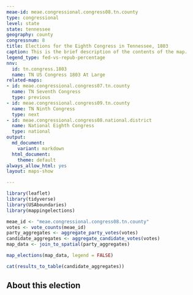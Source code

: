 ```yaml
---
meae-id: meae.congressional.congress08.tn.county
type: congressional
level: state
state: tennessee
geography: county
congressnum: 8
title: Elections for the Eighth Congress in Tennessee, 1803
caption: This is the brief description of the contents of the map.
legend_type: fed-vs-repub-percentage
nnv:
  id: tn.congress.1803
  name: TN US Congress 1803 At Large
related-maps:
- id: meae.congressional.congress07.tn.county
  name: TN Seventh Congress
  type: previous
- id: meae.congressional.congress09.tn.county
  name: TN Ninth Congress
  type: next
- id: meae.congressional.congress08.national.district
  name: National Eighth Congress
  type: national
output:
  md_document:
    variant: markdown
  html_document:
    theme: default
always_allow_html: yes
layout: maps-show

---
```


```r
library(leaflet)
library(tidyverse)
library(USAboundaries)
library(mappingelections)

meae_id <- "meae.congressional.congress08.tn.county"
votes <- vote_counts(meae_id)
party_aggregates <- aggregate_party_votes(votes)
candidate_aggregates <- aggregate_candidate_votes(votes)
map_data <- join_to_spatial(party_aggregates)
```

<div class="map">

```r
map_elections(map_data, legend = FALSE)
```

</div>

<div class="results-table">

```r
cat(results_to_table(candidate_aggregates))
```

</div>

## About this election
